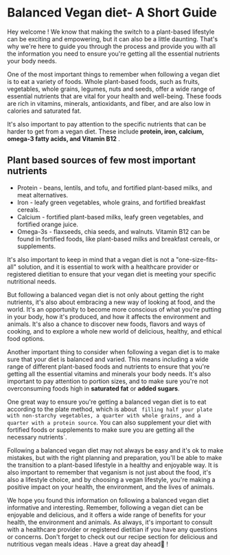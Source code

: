 # Balanced Vegan diet- A Short Guide 

Hey welcome ! We know that making the switch to a plant-based lifestyle can be exciting and empowering, but it can also be a little daunting. That's why we're here to guide you through the process and provide you with all the information you need to ensure you're getting all the essential nutrients your body needs.

One of the most important things to remember when following a vegan diet is to eat a variety of foods. Whole plant-based foods, such as fruits, vegetables, whole grains, legumes, nuts and seeds, offer a wide range of essential nutrients that are vital for your health and well-being. These foods are rich in vitamins, minerals, antioxidants, and fiber, and are also low in calories and saturated fat.

It's also important to pay attention to the specific nutrients that can be harder to get from a vegan diet. These include **protein, iron, calcium, omega-3 fatty acids, and Vitamin B12** . 

## Plant based sources of few most important nutrients 

* Protein - beans, lentils, and tofu, and fortified plant-based milks, and meat alternatives. 
* Iron - leafy green vegetables, whole grains, and fortified breakfast cereals. 
* Calcium - fortified plant-based milks, leafy green vegetables, and fortified orange juice. 
* Omega-3s - flaxseeds, chia seeds, and walnuts. Vitamin B12 can be found in fortified foods, like plant-based milks and breakfast cereals, or supplements.

It's also important to keep in mind that a vegan diet is not a "one-size-fits-all" solution, and it is essential to work with a healthcare provider or registered dietitian to ensure that your vegan diet is meeting your specific nutritional needs.

But following a balanced vegan diet is not only about getting the right nutrients, it's also about embracing a new way of looking at food, and the world. It's an opportunity to become more conscious of what you're putting in your body, how it's produced, and how it affects the environment and animals. It's also a chance to discover new foods, flavors and ways of cooking, and to explore a whole new world of delicious, healthy, and ethical food options.

Another important thing to consider when following a vegan diet is to make sure that your diet is balanced and varied. This means including a wide range of different plant-based foods and nutrients to ensure that you're getting all the essential vitamins and minerals your body needs. It's also important to pay attention to portion sizes, and to make sure you're not overconsuming foods high in **saturated fat** or **added sugars**.

One great way to ensure you're getting a balanced vegan diet is to eat according to the plate method, which is about ` filling half your plate with non-starchy vegetables, a quarter with whole grains, and a quarter with a protein source`. You can also supplement your diet with fortified foods or supplements to make sure you are getting all the necessary nutrients`.

Following a balanced vegan diet may not always be easy and it's ok to make mistakes, but with the right planning and preparation, you'll be able to make the transition to a plant-based lifestyle in a healthy and enjoyable way. It is also important to remember that veganism is not just about the food, it's also a lifestyle choice, and by choosing a vegan lifestyle, you're making a positive impact on your health, the environment, and the lives of animals.

We hope you found this information on following a balanced vegan diet informative and interesting. Remember, following a vegan diet can be enjoyable and delicious, and it offers a wide range of benefits for your health, the environment and animals. As always, it's important to consult with a healthcare provider or registered dietitian if you have any questions or concerns. Don't forget to check out our recipe section for delicious and nutritious vegan meals ideas . Have a great day ahead🌸 !

